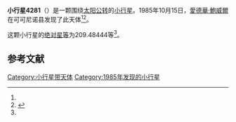 {{expand|time=2013-10-02T02:13:55+00:00}}
{{refimprove|time=2013-10-02T02:13:55+00:00}}
{{Infobox planet
| bgcolour = #FFFFC0
| name = 4281 Pounds
| symbol = 
| image = 
| caption = 
| discovery = yes
| discovery_ref = 
| discoverer = [[愛德華·鮑威爾|愛德華·鮑威爾]]
| discovery_site = [[可可尼诺县|可可尼诺县]] 
| discovered = 1985年10月15日
| designations = yes
| mp_name = 
| named_after = 
| alt_names = 1985 TE1/ 1981 SW4 / 1981 UT18
| mp_category = [[主带小行星|主带小行星]]
| orbit_ref = <ref name="a">[http://ssd.jpl.nasa.gov/sbdb.cgi?sstr=4281 4281 Pounds] {{Wayback|url=http://ssd.jpl.nasa.gov/sbdb.cgi?sstr=4281 |date=20201124004611 }}，小行星數據庫瀏覽器（JPL Small-Body Database Browser）－[[美国国家航空航天局|美国国家航空航天局]]喷气推进实验室</ref>
| epoch = 2456400.5 (2013年4月18日更新)
| aphelion = {{convert|2.7393640|AU|km|3|abbr=on|lk=out}}
| perihelion = {{convert|2.1891470|AU|km|3|abbr=on}}
| semimajor = {{convert|2.4642555|AU|km|3|abbr=on}}
| eccentricity = 0.1116396
| period = 1412.950753 [[日|日]]<br />3.87[[儒略年|儒略年]]
| avg_speed = 
| inclination = 0.72896
| asc_node = 187.97181
| mean_anomaly = 
| arg_peri = 209.48444
| satellites = 
| physical_characteristics = yes
| dimensions = 
| mass = 
| density = 
| surface_grav = 
| escape_velocity = 
| sidereal_day = 
| axial_tilt = 
| pole_ecliptic_lat = 
| pole_ecliptic_lon = 
| albedo = 
| temperatures= 
| temp_name1 = 
| mean_temp_1 = 
| max_temp_1 = 
| temp_name2 = 
| max_temp_2 = 
| spectral_type = 
| abs_magnitude = 209.48444
}}

'''小行星4281'''（{{lang-en|4281 Pounds}}）是一颗围绕[[太阳|太阳]][[公转|公转]]的[[小行星|小行星]]。1985年10月15日，[[愛德華·鮑威爾|愛德華·鮑威爾]]在可可尼诺县发现了此天体<ref name="a" /><ref>{{cite news|title=小行星列表|url=http://cfa-www.harvard.edu/iau/lists/NumberedMPs.txt|accessdate=2013-07-08|newspaper=哈佛大学|archive-date=2008-05-17|archive-url=https://web.archive.org/web/20080517010638/http://cfa-www.harvard.edu/iau/lists/NumberedMPs.txt|dead-url=no}}</ref>。

这颗小行星的[[绝对星等|绝对星等]]为209.48444等<ref name="a" />。

==参考文献==
{{reflist}}
{{Minor Planet Number|[[小行星4280|小行星4280]]|[[小行星4282|小行星4282]]}}

{{小天体}}

[[Category:小行星带天体|Category:小行星带天体]]
[[Category:1985年发现的小行星|Category:1985年发现的小行星]]

{{asteroid-stub}}